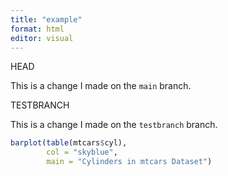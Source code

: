 ```yaml
---
title: "example"
format: html
editor: visual
---
```


HEAD

This is a change I made on the `main` branch.

TESTBRANCH

This is a change I made on the `testbranch` branch.

```r
barplot(table(mtcars$cyl),
        col = "skyblue",
        main = "Cylinders in mtcars Dataset")
```
